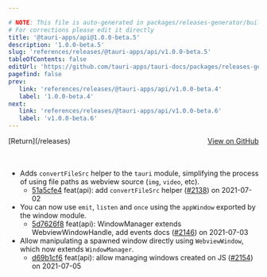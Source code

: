 ```yaml
---

# NOTE: This file is auto-generated in packages/releases-generator/build.ts
# For corrections please edit it directly
title: '@tauri-apps/api@1.0.0-beta.5'
description: '1.0.0-beta.5'
slug: 'references/releases/@tauri-apps/api/v1.0.0-beta.5'
tableOfContents: false
editUrl: 'https://github.com/tauri-apps/tauri-docs/packages/releases-generator/build.ts'
pagefind: false
prev:
   link: 'references/releases/@tauri-apps/api/v1.0.0-beta.4'
   label: '1.0.0-beta.4'
next:
   link: 'references/releases/@tauri-apps/api/v1.0.0-beta.6'
   label: 'v1.0.0-beta.6'
---
```


<div style="margin-bottom:3rem; display: flex; justify-content: space-between; align-items: center"><span>[Return](/releases)</span><span><a href="https://github.com/tauri-apps/tauri/releases/tag/@tauri-apps/api-v1.0.0-beta.5">View on GitHub</a></span></div>

- Adds `convertFileSrc` helper to the `tauri` module, simplifying the process of using file paths as webview source (`img`, `video`, etc).
  - [51a5cfe4](https://www.github.com/tauri-apps/tauri/commit/51a5cfe4b5e9890fb6f639c9c929657fd747a595) feat(api): add `convertFileSrc` helper ([#2138](https://www.github.com/tauri-apps/tauri/pull/2138)) on 2021-07-02
- You can now use `emit`, `listen` and `once` using the `appWindow` exported by the window module.
  - [5d7626f8](https://www.github.com/tauri-apps/tauri/commit/5d7626f89781a6ebccceb9ab3b2e8335aa7a0392) feat(api): WindowManager extends WebviewWindowHandle, add events docs ([#2146](https://www.github.com/tauri-apps/tauri/pull/2146)) on 2021-07-03
- Allow manipulating a spawned window directly using `WebviewWindow`, which now extends `WindowManager`.
  - [d69b1cf6](https://www.github.com/tauri-apps/tauri/commit/d69b1cf6d7c13297073073d753e30fe1a22a09cb) feat(api): allow managing windows created on JS ([#2154](https://www.github.com/tauri-apps/tauri/pull/2154)) on 2021-07-05

